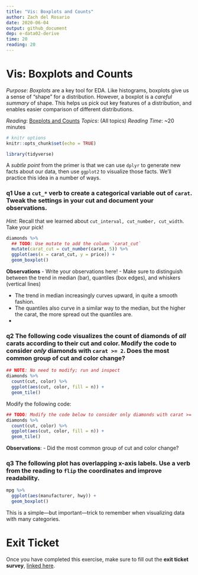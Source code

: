 ```yaml
---
title: "Vis: Boxplots and Counts"
author: Zach del Rosario
date: 2020-06-04
output: github_document
dep: e-data02-derive
time: 20
reading: 20
---
```


# Vis: Boxplots and Counts

*Purpose*: *Boxplots* are a key tool for EDA. Like histograms, boxplots
give us a sense of "shape" for a distribution. However, a boxplot is a
*careful summary* of shape. This helps us pick out key features of a
distribution, and enables easier comparison of different distributions.

*Reading*: [Boxplots and
Counts](https://rstudio.cloud/learn/primers/3.4) *Topics*: (All topics)
*Reading Time*: \~20 minutes

```r
# knitr options
knitr::opts_chunk$set(echo = TRUE)
```

```r
library(tidyverse)

```

A *subtle point* from the primer is that we can use `dplyr` to generate
new facts about our data, then use `ggplot2` to visualize those facts.
We'll practice this idea in a number of ways.

### **q1** Use a `cut_*` verb to create a categorical variable out of `carat`. Tweak the settings in your cut and document your observations.

*Hint*: Recall that we learned about
`cut_interval, cut_number, cut_width`. Take your pick!

```r
diamonds %>%
  ## TODO: Use mutate to add the column `carat_cut`
  mutate(carat_cut = cut_number(carat, 5)) %>%
  ggplot(aes(x = carat_cut, y = price)) +
  geom_boxplot()
```

**Observations** - Write your observations here! - Make sure to
distinguish between the trend in median (bar), quantiles (box edges),
and whiskers (vertical lines)

-   The trend in median increasingly curves upward, in quite a smooth
    fashion.
-   The quantiles also curve in a similar way to the median, but the
    higher the carat, the more spread out the quantiles are.
-   

### **q2** The following code visualizes the count of diamonds of *all* carats according to their cut and color. Modify the code to consider *only* diamonds with `carat >= 2`. Does the most common group of cut and color change?

```r
## NOTE: No need to modify; run and inspect
diamonds %>%
  count(cut, color) %>%
  ggplot(aes(cut, color, fill = n)) +
  geom_tile()
```

Modify the following code:

```r
## TODO: Modify the code below to consider only diamonds with carat >= 2
diamonds %>%
  count(cut, color) %>%
  ggplot(aes(cut, color, fill = n)) +
  geom_tile()
```

**Observations**: - Did the most common group of cut and color change?

### **q3** The following plot has overlapping x-axis labels. Use a verb from the reading to `flip` the coordinates and improve readability.

```r
mpg %>%
  ggplot(aes(manufacturer, hwy)) +
  geom_boxplot()
```

This is a simple---but important---trick to remember when visualizing
data with many categories.

<!-- include-exit-ticket -->

# Exit Ticket

<!-- -------------------------------------------------- -->

Once you have completed this exercise, make sure to fill out the **exit
ticket survey**, [linked
here](https://docs.google.com/forms/d/e/1FAIpQLSeuq2LFIwWcm05e8-JU84A3irdEL7JkXhMq5Xtoalib36LFHw/viewform?usp=pp_url&entry.693978880=e-vis03-boxplots-assignment.Rmd).
